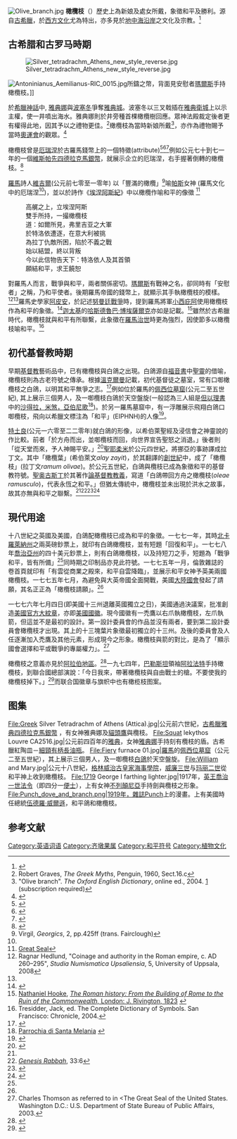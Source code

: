 {{请求翻译|time=2013-09-29T23:12:00+00:00}}
[[File:Olive_branch.jpg|thumb]]
'''橄欖枝'''（{{lang-en|'''Olive branch'''}}）歷史上為新娘及處女所戴，象徵和平及勝利。源自[[古希臘|古希臘]]，於[[西方文化|西方文化]]尤為特出，亦多見於[[地中海|地中海沿岸]]之文化及宗教。<ref>{{cite book|title=Nature and its symbols|author=Lucia Impelluso|page=43|year=2004|publisher=[[Getty_Publications|Getty Publications]]}}</ref>

==古希腊和古罗马時期==
{{See also|橄欖花環}}
[[File:Silver_tetradrachm_Athens_new_style_reverse.jpg|thumb]]

[[File:Antoninianus_Aemilianus-RIC_0015.jpg|thumb]]所鑄之幣，背面見安慰者[[瑪爾斯|瑪爾斯]]手持橄欖枝。]]

於[[希臘神話|希臘神話]]中, [[雅典娜|雅典娜]]與[[波塞冬|波塞冬]]爭奪[[雅典|雅典城]]。波塞冬以三叉戟插在[[雅典衛城|雅典衛城]]上以示主權，使一井噴出海水。雅典娜則於井旁種首棵橄欖樹回應。眾神法殿裁定後者更有權得此地，因其予以之禮物更佳。<ref>Robert Graves, ''The Greek Myths'', Penguin, 1960, Sect.16.c</ref>橄欖枝為當時新娘所戴<ref name="OED">"Olive branch". ''The Oxford English Dictionary'', online ed., 2004. [http://dictionary.oed.com/cgi/entry/00331258?single=1&query_type=word&queryword=olive+branch&first=1&max_to_show=10] (subscription required)</ref>，亦作為禮物賜予當時[[奧運會|奧運會]]的觀眾。<ref name="Penn">{{Cite web |url=http://www.museum.upenn.edu/new/olympics/olympicfaqs.shtml |title=The Real Story of the Ancient Olympic Games<!-- Bot generated title --> |access-date=2013-09-29 |archive-date=2009-06-03 |archive-url=https://web.archive.org/web/20090603045335/http://www.museum.upenn.edu/new/olympics/olympicfaqs.shtml |dead-url=no }}</ref>

橄欖枝曾是[[厄瑞涅|厄瑞涅]]於古羅馬錢幣上的一個特徵(attribute)<ref name=theoi>{{Cite web |url=http://www.theoi.com/Ouranios/HoraEirene.html |title=''Theoi Greek Mythology'' |access-date=2013-09-29 |archive-date=2016-01-21 |archive-url=https://web.archive.org/web/20160121070831/http://www.theoi.com/Ouranios/HoraEirene.html |dead-url=no }}</ref><ref>{{Cite web |url=http://books.google.co.uk/books?id=c7cNB-JaZA8C&pg=PT64&dq=eirene+%2B%22olive+branch%22&hl=en&ei=eeTHTaizIs2LswbfvK3JDw&sa=X&oi=book_result&ct=result&resnum=3&ved=0CEAQ6AEwAg#v=onepage&q=eirene%20%2B%22olive%20branch%22&f=false |title=Kathleen N. Daly and Marian Rengel, ''Greek and Roman Mythology A to Z'', New York: Chelsea House, 2009 |access-date=2013-09-29 |archive-date=2013-10-03 |archive-url=https://web.archive.org/web/20131003050342/http://books.google.co.uk/books?id=c7cNB-JaZA8C&pg=PT64&dq=eirene++%22olive+branch%22&hl=en&ei=eeTHTaizIs2LswbfvK3JDw&sa=X&oi=book_result&ct=result&resnum=3&ved=0CEAQ6AEwAg#v=onepage&q=eirene%20%2B%22olive%20branch%22&f=false |dead-url=no }}</ref><ref>{{Cite web |url=http://www.coinsofromanegypt.org/html/library/bmc_intro/html%20files/coinage_2.html |title=Coins of Roman Egypt |access-date=2013-09-29 |archive-date=2012-03-13 |archive-url=https://web.archive.org/web/20120313060140/http://www.coinsofromanegypt.org/html/library/bmc_intro/html%20files/coinage_2.html |dead-url=no }}</ref>例如公元七十到七一年的一個[[維斯帕先|維斯帕先]][[四德拉克馬銀幣|四德拉克馬銀幣]]，就展示企立的厄瑞涅，右手握著倒轉的橄欖枝。<ref>{{Cite web |url=http://www.beastcoins.com/Collections/KeithEmmettEgypt/C0334.jpg |title=Keith Emmett Collection of Roman Egypt |access-date=2013-09-29 |archive-date=2016-11-25 |archive-url=https://web.archive.org/web/20161125043338/http://www.beastcoins.com/Collections/KeithEmmettEgypt/C0334.jpg |dead-url=no }}</ref>

[[羅馬|羅馬]]詩人[[維吉爾|維吉爾]](公元前七零至一零年) 以「豐滿的橄欖」<ref>Virgil, ''Georgics'', 2, pp.425ff (trans. Fairclough)</ref>喻[[帕克斯|帕斯]]女神 (羅馬文化中的厄瑞涅<ref name=theoi/>)，並以於詩作《[[埃涅阿斯紀|埃涅阿斯紀]]》中以橄欖作喻和平的像徵 <ref name=greatseal>[http://www.greatseal.com/peace/olivebranchvirgil.html Great Seal]</ref>

:高艉之上，立埃涅阿斯
:雙手所持，一撮橄欖枝
:道：如爾所見，弗里吉亚之大軍 
:於特洛依遭逐，在意大利被挑
:為拉丁仇敵所困，陷於不義之戰
:始以結盟，終以背叛 
:今以此信物告天下：特洛依人及其首領
:願結和平，求王饒恕

對羅馬人而言，戰爭與和平，兩者關係密切。[[瑪爾斯|瑪爾斯]]有戰神之名，卻同時有「安慰者」之稱，乃和平使者。後期羅馬帝國的錢幣上，就顯示其手執橄欖枝的模樣。<ref>Ragnar Hedlund, "Coinage and authority in the Roman empire, c. AD 260–295", ''Studia Numismatica Upsaliensia'', 5, University of Uppsala, 2008</ref><ref name=elmes/>羅馬史學家[[阿皮安|阿皮安]]，於記述[[努曼廷戰爭|努曼廷戰爭]]時，提到羅馬將軍[[小西庇阿|小西庇阿]]使用橄欖枝作為和平的象徵。<ref>{{Cite web |url=http://www.livius.org/ap-ark/appian/appian_spain_19.html#1 |title=Appian's History of Rome: The Spanish Wars (§§91-95) |access-date=2013-09-29 |archive-date=2012-01-13 |archive-url=https://web.archive.org/web/20120113152510/http://www.livius.org/ap-ark/appian/appian_spain_19.html#1 |dead-url=no }}</ref>[[迦太基|迦太基]]的[[哈斯德魯巴_(馬西尼薩外孫)|哈斯德魯巴·博埃薩爾克]]亦如是記載。<ref>[[Nathaniel_Hooke|Nathaniel Hooke]], [http://books.google.com/books?id=Qu3QAAAAMAAJ&pg=PA58&lpg=PA58&dq=olive+branch+roman+surrender&source=bl&ots=OwdxfognYq&sig=_u8M1Pl-JKR7xklKHxtajN23bSY&hl=en&ei=XDDdTIHTM5OahQeJ3-HGDQ&sa=X&oi=book_result&ct=result&resnum=9&ved=0CEsQ6AEwCA#v=onepage&q=olive-branch&f=false ''The Roman history: From the Building of Rome to the Ruin of the Commonwealth,'' London:  J. Rivington, 1823] {{Wayback|url=http://books.google.com/books?id=Qu3QAAAAMAAJ&pg=PA58&lpg=PA58&dq=olive+branch+roman+surrender&source=bl&ots=OwdxfognYq&sig=_u8M1Pl-JKR7xklKHxtajN23bSY&hl=en&ei=XDDdTIHTM5OahQeJ3-HGDQ&sa=X&oi=book_result&ct=result&resnum=9&ved=0CEsQ6AEwCA#v=onepage&q=olive-branch&f=false |date=20140625191803 }}</ref>雖然於古希臘時代，橄欖枝就與和平有所聯繫，此象徵在[[羅馬治世|羅馬治世]]時更為強烈，因使節多以橄欖枝喻和平。<ref>Tresidder, Jack, ed. The Complete Dictionary of Symbols. San Francisco: Chronicle, 2004.</ref>

==初代基督教時期==
早期[[基督教|基督教]]藝術品中，已有橄欖枝與白鴿之出現。白鴿源自[[福音書|福音書]]中[[聖靈|聖靈]]的借喻，橄欖枝則為古老符號之傳承。根據[[約翰·約阿希姆·溫克爾曼|溫克爾曼]]記載，初代基督徒之墓室，常有口啣橄欖枝之白鴿，以明其和平無爭之志。<ref name=elmes>{{Cite web |url=http://books.google.com/books?id=iSWGTy2WeVsC&pg=PT472&lpg=PT472&dq=pacifer+%2Bolive&source=bl&ots=knWZF7ELCR&sig=RgPVlfMRdnTqGbt_FIzGlUwgSJw&hl=en&ei=tE6kTLfWNZG7jAeb6ZCoDA&sa=X&oi=book_result&ct=result&resnum=6&ved=0CCYQ6AEwBQ#v=snippet&q=olive%20branch&f=false |title=James Elmes, ''A General and Bibliographical Dictionary of the Fine Arts'', London: [[Thomas_Tegg|Thomas Tegg]], 1826 |access-date=2013-09-29 |archive-date=2020-08-01 |archive-url=https://web.archive.org/web/20200801032933/https://books.google.com/books?id=iSWGTy2WeVsC&pg=PT472&lpg=PT472&dq=pacifer+%2Bolive&source=bl&ots=knWZF7ELCR&sig=RgPVlfMRdnTqGbt_FIzGlUwgSJw&hl=en&ei=tE6kTLfWNZG7jAeb6ZCoDA&sa=X&oi=book_result&ct=result&resnum=6&ved=0CCYQ6AEwBQ#v=snippet&q=olive%20branch&f=false |dead-url=no }}</ref>例如位於羅馬的[[殉道者墓窟|佩西位墓窟]](公元二至五世紀), 其上展示三個男人，及一啣欖枝白鴿於天空盤旋(一般認為三人組是[[但以理書|但以理書]]中的[[沙得拉，米煞，亞伯尼歌|沙得拉，米煞，亞伯尼歌]]<ref>[http://www.santamelania.it/preg_lett/orante/orante.htm Parrochia di Santa Melania] {{webarchive|url=https://web.archive.org/web/20100929163655/http://www.santamelania.it/preg_lett/orante/orante.htm |date=2010-09-29 }}</ref>)。於另一羅馬墓窟中，有一浮雕展示飛翔白鴿口啣欖枝，飛向以希臘文標注為「和平」(ΕΙΡΗΝΗ)的人像<ref>{{Cite web |url=http://www.salomoni.it/davide/theology/blog/images/catacomb_dove.png |title=David Salmoni |access-date=2013-09-29 |archive-date=2012-03-14 |archive-url=https://web.archive.org/web/20120314122557/http://www.salomoni.it/davide/theology/blog/images/catacomb_dove.png |dead-url=no }}</ref>。

[[特土良|特土良]](公元一六零至二二零年)就白鴿的形像，以希伯萊聖經及浸信會之神靈說的作比較。前者「於方舟而出，並啣欖枝而回，向世界宣告聖怒之消退。」後者則「從天堂而來，予人神賜平安。」<ref>{{Cite web |url=http://books.google.com/books?id=zkvl7ZwGQhMC&q=dove#v=snippet&q=dove&f=false |title=Hall, Christopher A., ''Worshipping with the Church Fathers'', InerVarsity Press, 2009, p.32 |access-date=2013-09-29 |archive-date=2014-01-02 |archive-url=https://web.archive.org/web/20140102013617/http://books.google.com/books?id=zkvl7ZwGQhMC&q=dove#v=snippet&q=dove&f=false |dead-url=no }}</ref>[[耶柔米|聖耶柔米]]於公元四世紀，將挪亞的事跡譯成拉丁文。其中「橄欖葉」(希伯萊文''alay zayit'')，於其翻譯的[[創世紀|創世紀]]中，成了「橄欖枝」(拉丁文''ramum olivae'')。於公元五世紀，白鴿與欖枝已成為象徵和平的基督教符號。[[希波的奧古斯丁|聖奥古斯丁]]於其著作[[論基督教教義|論基督教教義]]，寫道「白鴿帶回方舟之橄欖枝(''oleae ramusculo'')，代表永恆之和平。」但猶太傳統中，橄欖枝並未出現於洪水之故事，故其亦無與和平之聯繫。<ref name=greatseal/><ref>''[[Genesis_Rabbah|Genesis Rabbah]]'', 33:6</ref><ref>{{Cite web |url=http://www.halakhah.com/sanhedrin/sanhedrin_108.html#PARTb |title=Babylonian Talmud Sanhedrin 108b |access-date=2013-09-29 |archive-date=2012-02-03 |archive-url=https://web.archive.org/web/20120203130401/http://www.halakhah.com/sanhedrin/sanhedrin_108.html#PARTb |dead-url=no }}</ref><ref>{{Cite web |url=http://www.halakhah.com/pdf/moed/Eiruvin.pdf |title=Eruvin 18b |access-date=2013-09-29 |archive-date=2018-11-20 |archive-url=https://web.archive.org/web/20181120043935/http://www.halakhah.com/pdf/moed/Eiruvin.pdf |dead-url=no }}</ref>

==現代用途==
十八世紀之英國及美國，白鴿配橄欖枝已成為和平的象徵。一七七一年，其時[[北卡羅萊納州|北卡羅萊納州]]之兩英磅鈔票上，就印有白鴿橄欖枝，並有短題「回復和平」。一七七八年[[喬治亞州|喬治亞州]]的四十美元鈔票上，則有白鴿橄欖枝，以及持短刀之手，短題為「戰爭和平，皆有所備」<ref name=greatseal/>同時期之印制品亦見此符號。一七七五年一月，倫敦雜誌的卷首頁就印有「有雲從商業之殿來，和平自雲降臨」，並展示和平女神予英美兩國橄欖枝。一七七五年七月，為避免與大英帝國全面開戰，美國[[大陆会议|大陸國會]]發起了請願，其名正正為「橄欖枝請願」。<ref name=greatseal/>

一七七六年七月四日(即美國十三州退離英國獨立之日)，美國通過決議案，批准創造[[美国国徽|美國官方大紋章]]，亦即[[美國國徽|美國國徽]]。現今國徽有一禿鷹以右爪執橄欖枝，左爪執箭，但這並不是最初的設計。第一設計委員會的作品並沒有兩者，要到第二設計委員會橄欖枝才出現。其上的十三塊葉片象徵最初獨立的十三州。及後的委員會及人任逐漸加入禿鷹及其他元素，形成現今之形象。橄欖枝與箭的對比，是為了「顯示國會選擇和平或戰爭的專屬權力」。<ref>Charles Thomson as referred to in <The Great Seal of the United States. Washington D.C.: U.S. Department of State Bureau of Public Affairs, 2003.</ref>

橄欖枝之意義亦見於[[阿拉伯世界|阿拉伯地區]]。<ref>{{cite book|title=Folk traditions of the Arab world: a guide to motif classification, Volume 1|url=https://archive.org/details/folktraditionsof0001elsh|author= Hasan M. El-Shamy|publisher=[[Indiana_University_Press|Indiana University Press]]|year=1995|page=[https://archive.org/details/folktraditionsof0001elsh/page/410 410]}}</ref>一九七四年，[[巴勒斯坦|巴勒斯坦]]領袖[[亚西尔·阿拉法特|阿拉法特]]手持橄欖枝，到聯合國總部演說：「今日我來，帶著橄欖枝與自由戰士的槍。不要使我的橄欖枝掉下。」<ref>{{cite news|title=Mahmoud Abbas: haunted by ghost of Yasser Arafat|url=http://www.telegraph.co.uk/news/worldnews/middleeast/palestinianauthority/8784000/Mahmoud-Abbas-haunted-by-ghost-of-Yasser-Arafat.html|location=London|work=The Daily Telegraph|date=23 September 2011|accessdate=2013-09-29|archive-date=2021-07-17|archive-url=https://web.archive.org/web/20210717055133/https://www.telegraph.co.uk/news/worldnews/middleeast/palestinianauthority/8784000/Mahmoud-Abbas-haunted-by-ghost-of-Yasser-Arafat.html|dead-url=no}}</ref>而联合国徽章与旗帜中也有橄榄枝图案。

== 图集 ==
<gallery widths="230px" heights="130px" perrow="4">
File:Greek Silver Tetradrachm of Athens (Attica).jpg|公元前六世紀，[[古希臘|古希臘]][[雅典|雅典]][[四德拉克馬銀幣|四德拉克馬銀幣]] ，有女神雅典娜及[[貓頭鷹|貓頭鷹]]與欖枝。
File:Squat lekythos Louvre CA2516.jpg|公元前四百年的[[雅典|雅典]]，女神[[雅典娜|雅典娜]]手持刻有欖枝的盾。古希臘紅陶皿－[[細頸有柄長油瓶|細頸有柄長油瓶]]。
File:Fiery furnace 01.jpg|[[羅馬|羅馬]]的[[殉道者墓窟|佩西位墓窟]]（公元二至五世紀），其上展示三個男人，及一啣欖枝[[白鴿|白鴿]]於天空盤旋。
File:William and Mary.jpg|公元十八世紀，[[格林威治|格林威治]][[古皇家海事學院|古皇家海事學院]]，[[威廉三世_(奥兰治)|威廉三世]]与[[玛丽二世_(英格兰)|玛丽二世]]從和平神上收到橄欖枝。
File:1719 George I farthing lighter.jpg|1917年，[[英王喬治一世|英王喬治一世]][[法令|法令]]（即四分一[[便士|便士]]），上有女神[[不列顛尼亞|不列顛尼亞]]手持劍與欖枝之形象。
File:Punch_dove_and_branch.png|1919年，雜誌[[Punch_(magazine)|Punch]]上的漫畫。上有美國時任總統[[伍德羅·威爾遜|伍德羅·威爾遜]]，和平鴿和橄欖枝。
</gallery>

== 参考文献 ==
{{Reflist|30em}}

[[Category:英语词语|Category:英语词语]]
[[Category:齐墩果属|Category:齐墩果属]]
[[Category:和平符号|Category:和平符号]]
[[Category:植物文化|Category:植物文化]]